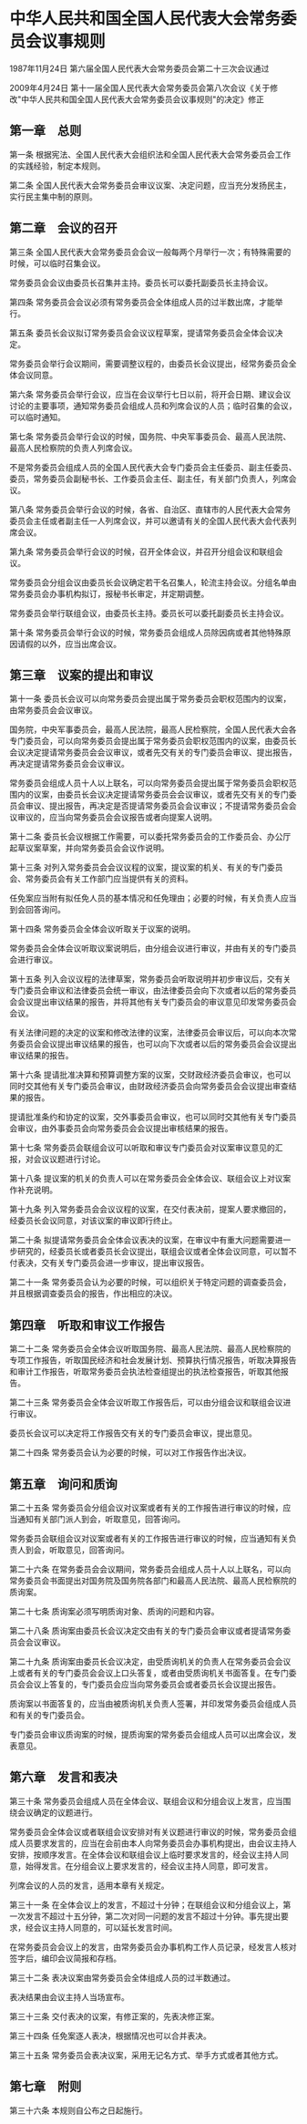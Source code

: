 # 中华人民共和国全国人民代表大会常务委员会议事规则

1987年11月24日 第六届全国人民代表大会常务委员会第二十三次会议通过

2009年4月24日 第十一届全国人民代表大会常务委员会第八次会议《关于修改"中华人民共和国全国人民代表大会常务委员会议事规则"的决定》修正

  

## 第一章　总则

第一条 根据宪法、全国人民代表大会组织法和全国人民代表大会常务委员会工作的实践经验，制定本规则。

第二条 全国人民代表大会常务委员会审议议案、决定问题，应当充分发扬民主，实行民主集中制的原则。

## 第二章　会议的召开

第三条 全国人民代表大会常务委员会会议一般每两个月举行一次；有特殊需要的时候，可以临时召集会议。

常务委员会会议由委员长召集并主持。委员长可以委托副委员长主持会议。

第四条 常务委员会会议必须有常务委员会全体组成人员的过半数出席，才能举行。

第五条 委员长会议拟订常务委员会会议议程草案，提请常务委员会全体会议决定。

常务委员会举行会议期间，需要调整议程的，由委员长会议提出，经常务委员会全体会议同意。

第六条 常务委员会举行会议，应当在会议举行七日以前，将开会日期、建议会议讨论的主要事项，通知常务委员会组成人员和列席会议的人员；临时召集的会议，可以临时通知。

第七条 常务委员会举行会议的时候，国务院、中央军事委员会、最高人民法院、最高人民检察院的负责人列席会议。

不是常务委员会组成人员的全国人民代表大会专门委员会主任委员、副主任委员、委员，常务委员会副秘书长、工作委员会主任、副主任，有关部门负责人，列席会议。

第八条 常务委员会举行会议的时候，各省、自治区、直辖市的人民代表大会常务委员会主任或者副主任一人列席会议，并可以邀请有关的全国人民代表大会代表列席会议。

第九条 常务委员会举行会议的时候，召开全体会议，并召开分组会议和联组会议。

常务委员会分组会议由委员长会议确定若干名召集人，轮流主持会议。分组名单由常务委员会办事机构拟订，报秘书长审定，并定期调整。

常务委员会举行联组会议，由委员长主持。委员长可以委托副委员长主持会议。

第十条 常务委员会举行会议的时候，常务委员会组成人员除因病或者其他特殊原因请假的以外，应当出席会议。

## 第三章　议案的提出和审议

第十一条 委员长会议可以向常务委员会提出属于常务委员会职权范围内的议案，由常务委员会会议审议。

国务院，中央军事委员会，最高人民法院，最高人民检察院，全国人民代表大会各专门委员会，可以向常务委员会提出属于常务委员会职权范围内的议案，由委员长会议决定提请常务委员会会议审议，或者先交有关的专门委员会审议、提出报告，再决定提请常务委员会会议审议。

常务委员会组成人员十人以上联名，可以向常务委员会提出属于常务委员会职权范围内的议案，由委员长会议决定提请常务委员会会议审议，或者先交有关的专门委员会审议、提出报告，再决定是否提请常务委员会会议审议；不提请常务委员会会议审议的，应当向常务委员会会议报告或者向提案人说明。

第十二条 委员长会议根据工作需要，可以委托常务委员会的工作委员会、办公厅起草议案草案，并向常务委员会会议作说明。

第十三条 对列入常务委员会会议议程的议案，提议案的机关、有关的专门委员会、常务委员会有关工作部门应当提供有关的资料。

任免案应当附有拟任免人员的基本情况和任免理由；必要的时候，有关负责人应当到会回答询问。

第十四条 常务委员会全体会议听取关于议案的说明。

常务委员会全体会议听取议案说明后，由分组会议进行审议，并由有关的专门委员会进行审议。

第十五条 列入会议议程的法律草案，常务委员会听取说明并初步审议后，交有关专门委员会审议和法律委员会统一审议，由法律委员会向下次或者以后的常务委员会会议提出审议结果的报告，并将其他有关专门委员会的审议意见印发常务委员会会议。

有关法律问题的决定的议案和修改法律的议案，法律委员会审议后，可以向本次常务委员会会议提出审议结果的报告，也可以向下次或者以后的常务委员会会议提出审议结果的报告。

第十六条 提请批准决算和预算调整方案的议案，交财政经济委员会审议，也可以同时交其他有关专门委员会审议，由财政经济委员会向常务委员会会议提出审查结果的报告。

提请批准条约和协定的议案，交外事委员会审议，也可以同时交其他有关专门委员会审议，由外事委员会向常务委员会会议提出审核结果的报告。

第十七条 常务委员会联组会议可以听取和审议专门委员会对议案审议意见的汇报，对会议议题进行讨论。

第十八条 提议案的机关的负责人可以在常务委员会全体会议、联组会议上对议案作补充说明。

第十九条 列入常务委员会会议议程的议案，在交付表决前，提案人要求撤回的，经委员长会议同意，对该议案的审议即行终止。

第二十条 拟提请常务委员会全体会议表决的议案，在审议中有重大问题需要进一步研究的，经委员长或者委员长会议提出，联组会议或者全体会议同意，可以暂不付表决，交有关专门委员会进一步审议，提出审议报告。

第二十一条 常务委员会认为必要的时候，可以组织关于特定问题的调查委员会，并且根据调查委员会的报告，作出相应的决议。

## 第四章　听取和审议工作报告

第二十二条 常务委员会全体会议听取国务院、最高人民法院、最高人民检察院的专项工作报告，听取国民经济和社会发展计划、预算执行情况报告，听取决算报告和审计工作报告，听取常务委员会执法检查组提出的执法检查报告，听取其他报告。

第二十三条 常务委员会全体会议听取工作报告后，可以由分组会议和联组会议进行审议。

委员长会议可以决定将工作报告交有关的专门委员会审议，提出意见。

第二十四条 常务委员会认为必要的时候，可以对工作报告作出决议。

## 第五章　询问和质询

第二十五条 常务委员会分组会议对议案或者有关的工作报告进行审议的时候，应当通知有关部门派人到会，听取意见，回答询问。

常务委员会联组会议对议案或者有关的工作报告进行审议的时候，应当通知有关负责人到会，听取意见，回答询问。

第二十六条 在常务委员会会议期间，常务委员会组成人员十人以上联名，可以向常务委员会书面提出对国务院及国务院各部门和最高人民法院、最高人民检察院的质询案。

第二十七条 质询案必须写明质询对象、质询的问题和内容。

第二十八条 质询案由委员长会议决定交由有关的专门委员会审议或者提请常务委员会会议审议。

第二十九条 质询案由委员长会议决定，由受质询机关的负责人在常务委员会会议上或者有关的专门委员会会议上口头答复，或者由受质询机关书面答复。在专门委员会会议上答复的，专门委员会应当向常务委员会或者委员长会议提出报告。

质询案以书面答复的，应当由被质询机关负责人签署，并印发常务委员会组成人员和有关的专门委员会。

专门委员会审议质询案的时候，提质询案的常务委员会组成人员可以出席会议，发表意见。

## 第六章　发言和表决

第三十条 常务委员会组成人员在全体会议、联组会议和分组会议上发言，应当围绕会议确定的议题进行。

常务委员会全体会议或者联组会议安排对有关议题进行审议的时候，常务委员会组成人员要求发言的，应当在会前由本人向常务委员会办事机构提出，由会议主持人安排，按顺序发言。在全体会议和联组会议上临时要求发言的，经会议主持人同意，始得发言。在分组会议上要求发言的，经会议主持人同意，即可发言。

列席会议的人员的发言，适用本章有关规定。

第三十一条 在全体会议上的发言，不超过十分钟；在联组会议和分组会议上，第一次发言不超过十五分钟，第二次对同一问题的发言不超过十分钟。事先提出要求，经会议主持人同意的，可以延长发言时间。

在常务委员会会议上的发言，由常务委员会办事机构工作人员记录，经发言人核对签字后，编印会议简报和存档。

第三十二条 表决议案由常务委员会全体组成人员的过半数通过。

表决结果由会议主持人当场宣布。

第三十三条 交付表决的议案，有修正案的，先表决修正案。

第三十四条 任免案逐人表决，根据情况也可以合并表决。

第三十五条 常务委员会表决议案，采用无记名方式、举手方式或者其他方式。

## 第七章　附则

第三十六条 本规则自公布之日起施行。